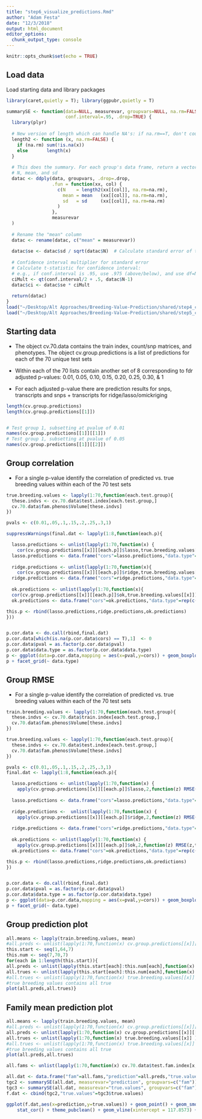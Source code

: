 ```yaml
---
title: "step6_visualize_predictions.Rmd"
author: "Adam Festa"
date: "12/3/2018"
output: html_document
editor_options: 
  chunk_output_type: console
---
```


```r
knitr::opts_chunk$set(echo = TRUE)
```

## Load data

Load starting data and library packages

```r
library(caret,quietly = T); library(ggpubr,quietly = T)

summarySE <- function(data=NULL, measurevar, groupvars=NULL, na.rm=FALSE,
                      conf.interval=.95, .drop=TRUE) {
  library(plyr)
  
  # New version of length which can handle NA's: if na.rm==T, don't count them
  length2 <- function (x, na.rm=FALSE) {
    if (na.rm) sum(!is.na(x))
    else       length(x)
  }
  
  # This does the summary. For each group's data frame, return a vector with
  # N, mean, and sd
  datac <- ddply(data, groupvars, .drop=.drop,
                 .fun = function(xx, col) {
                   c(N    = length2(xx[[col]], na.rm=na.rm),
                     mean = mean   (xx[[col]], na.rm=na.rm),
                     sd   = sd     (xx[[col]], na.rm=na.rm)
                   )
                 },
                 measurevar
  )
  
  # Rename the "mean" column    
  datac <- rename(datac, c("mean" = measurevar))
  
  datac$se <- datac$sd / sqrt(datac$N)  # Calculate standard error of the mean
  
  # Confidence interval multiplier for standard error
  # Calculate t-statistic for confidence interval: 
  # e.g., if conf.interval is .95, use .975 (above/below), and use df=N-1
  ciMult <- qt(conf.interval/2 + .5, datac$N-1)
  datac$ci <- datac$se * ciMult
  
  return(datac)
}
load("~/Desktop/Alt Approaches/Breeding-Value-Prediction/shared/step4_create.70.RData")
load("~/Desktop/Alt Approaches/Breeding-Value-Prediction/shared/step5_cv.group.predictions.RData")
```


## Starting data

* The object cv.70.data contains the train index, count/snp matrices, and phenotypes. The object cv.group.predictions is a list of predictions for each of the 70 unique test sets 

* Within each of the 70 lists contain another set of 8 corresponding to fdr adjusted p-values: 0.01, 0.05, 0.10, 0.15, 0.20, 0.25, 0.30, & 1

* For each adjusted p-value there are prediction results for snps, transcripts and snps + transcripts for ridge/lasso/omickriging


```r
length(cv.group.predictions)
length(cv.group.predictions[[1]])


# Test group 1, subsetting at pvalue of 0.01
names(cv.group.predictions[[1]][[1]])
# Test group 1, subsetting at pvalue of 0.05
names(cv.group.predictions[[1]][[2]])
```


## Group correlation

* For a single p-value identify the correlation of predicted vs. true breeding values within each of the 70 test sets

```r

true.breeding.values <- lapply(1:70,function(each.test.group){
  these.indvs <- cv.70.data$test.index[each.test.group,]
  cv.70.data$fam.phenos$Volume[these.indvs]
})

pvals <- c(0.01,.05,.1,.15,.2,.25,.3,1)

suppressWarnings(final.dat <- lapply(1:8,function(each.p){

  lasso.predictions <- unlist(lapply(1:70,function(x) {
    cor(cv.group.predictions[[x]][[each.p]]$lasso,true.breeding.values[[x]])}))
  lasso.predictions <- data.frame("cors"=lasso.predictions,"data.type"=rep(c("txpts","snps","txpts.snps"),times=70),"model"="lasso","pval"=pvals[each.p],"group"=rep(c(1:70),each=3))
  
  ridge.predictions <- unlist(lapply(1:70,function(x){
    cor(cv.group.predictions[[x]][[each.p]]$ridge,true.breeding.values[[x]])}))
  ridge.predictions <- data.frame("cors"=ridge.predictions,"data.type"=rep(c("txpts","snps","txpts.snps"),times=70),"model"="ridge","pval"=pvals[each.p],"group"=rep(c(1:70),each=3))
  
  ok.predictions <- unlist(lapply(1:70,function(x){
  cor(cv.group.predictions[[x]][[each.p]]$ok,true.breeding.values[[x]])}))
  ok.predictions <- data.frame("cors"=ok.predictions,"data.type"=rep(c("txpts","snps","txpts.snps"),times=70),"model"="ok","pval"=pvals[each.p],"group"=rep(c(1:70),each=3))

this.p <- rbind(lasso.predictions,ridge.predictions,ok.predictions)
}))


p.cor.data <- do.call(rbind,final.dat)
p.cor.data[which(is.na(p.cor.data$cors) == T),1]  <- 0
p.cor.data$pval = as.factor(p.cor.data$pval)
p.cor.data$data.type = as.factor(p.cor.data$data.type)
p <- ggplot(data=p.cor.data,mapping = aes(x=pval,y=cors)) + geom_boxplot(aes(fill=model)) + theme_pubclean()
p + facet_grid(~ data.type)
```

## Group RMSE

* For a single p-value identify the correlation of predicted vs. true breeding values within each of the 70 test sets

```r
train.breeding.values <- lapply(1:70,function(each.test.group){
  these.indvs <- cv.70.data$train.index[each.test.group,]
  cv.70.data$fam.phenos$Volume[these.indvs]
})

true.breeding.values <- lapply(1:70,function(each.test.group){
  these.indvs <- cv.70.data$test.index[each.test.group,]
  cv.70.data$fam.phenos$Volume[these.indvs]
})

pvals <- c(0.01,.05,.1,.15,.2,.25,.3,1)
final.dat <- lapply(1:8,function(each.p){

  lasso.predictions <- unlist(lapply(1:70,function(x) {
    apply(cv.group.predictions[[x]][[each.p]]$lasso,2,function(z) RMSE(z,true.breeding.values[[x]]))}))
    
  lasso.predictions <- data.frame("cors"=lasso.predictions,"data.type"=rep(c("txpts","snps","txpts.snps"),times=70),"model"="lasso","pval"=pvals[each.p],"group"=rep(c(1:70),each=3))
  
  ridge.predictions <-  unlist(lapply(1:70,function(x) {
    apply(cv.group.predictions[[x]][[each.p]]$ridge,2,function(z) RMSE(z,true.breeding.values[[x]]))}))
  
  ridge.predictions <- data.frame("cors"=ridge.predictions,"data.type"=rep(c("txpts","snps","txpts.snps"),times=70),"model"="ridge","pval"=pvals[each.p],"group"=rep(c(1:70),each=3))
  
  ok.predictions <- unlist(lapply(1:70,function(x) {
    apply(cv.group.predictions[[x]][[each.p]]$ok,2,function(z) RMSE(z,true.breeding.values[[x]]))}))
  ok.predictions <- data.frame("cors"=ok.predictions,"data.type"=rep(c("txpts","snps","txpts.snps"),times=70),"model"="ok","pval"=pvals[each.p],"group"=rep(c(1:70),each=3))

this.p <- rbind(lasso.predictions,ridge.predictions,ok.predictions)
})


p.cor.data <- do.call(rbind,final.dat)
p.cor.data$pval = as.factor(p.cor.data$pval)
p.cor.data$data.type = as.factor(p.cor.data$data.type)
p <- ggplot(data=p.cor.data,mapping = aes(x=pval,y=cors)) + geom_boxplot(aes(fill=model)) + theme_pubclean()
p + facet_grid(~ data.type)
```

## Group prediction plot
```r
all.means <- lapply(train.breeding.values, mean)
#all.preds <- unlist(lapply(1:70,function(x) cv.group.predictions[[x]][[8]]$lasso$txpts.snps - all.means[[x]]))
this.start <- seq(1,64,7)
this.num <- seq(7,70,7)
for(each in 1:length(this.start)){
all.preds <- unlist(lapply(this.start[each]:this.num[each],function(x) cv.group.predictions[[x]][[8]]$lasso$txpts.snps))
all.trues <- unlist(lapply(this.start[each]:this.num[each],function(x) true.breeding.values[[x]] ))
#all.trues <- unlist(lapply(1:70,function(x) true.breeding.values[[x]] - all.means[[x]]))
#true breeding values contains all true
plot(all.preds,all.trues)}
```


## Family mean prediction plot

```r
all.means <- lapply(train.breeding.values, mean)
#all.preds <- unlist(lapply(1:70,function(x) cv.group.predictions[[x]][[8]]$lasso$txpts.snps - all.means[[x]]))
all.preds <- unlist(lapply(1:70,function(x) cv.group.predictions[[x]][[8]]$lasso$txpts.snps))
all.trues <- unlist(lapply(1:70,function(x) true.breeding.values[[x]] ))
#all.trues <- unlist(lapply(1:70,function(x) true.breeding.values[[x]] - all.means[[x]]))
#true breeding values contains all true
plot(all.preds,all.trues)
```


```r
all.fams <- unlist(lapply(1:70,function(x) cv.70.data$test.fam.index[x,]))

all.dat <- data.frame("fam"=all.fams,"prediction"=all.preds,"true.values"=all.trues)
tgc2 <- summarySE(all.dat, measurevar="prediction", groupvars=c("fam"))
tgc3 <- summarySE(all.dat, measurevar="true.values", groupvars=c("fam"))
f.dat <- cbind(tgc2,"true.values"=tgc3$true.values)

ggplot(f.dat,aes(x=prediction,y=true.values)) + geom_point() + geom_smooth(method="lm") +
    stat_cor() + theme_pubclean() + geom_vline(xintercept = 117.8573) + geom_hline(yintercept = 117.8573) +  geom_errorbarh(aes(xmin=prediction-se, xmax=prediction+se)) 
```



